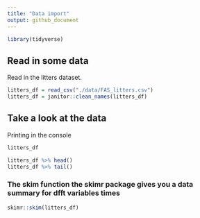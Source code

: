 ```yaml
---
title: "Data import"
output: github_document
---
```


```r
library(tidyverse)
```

## Read in some data 

Read in the litters dataset.

```r
litters_df = read_csv("./data/FAS_litters.csv")
litters_df = janitor::clean_names(litters_df)
```


## Take a look at the data

Printing in the console

```r
litters_df
```

```r
litters_df %>% head()
litters_df %>% tail()
```

### The skim function the skimr package gives you a data summary for dfft variables times
```r
skimr::skim(litters_df)
```



